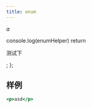 ```yaml
---
title: enum
---
```


*a*

  console.log(enumHelper)
  return <p>测试下</p>;
};

<Demo />

## 样例
```jsx title="/src/components/HelloCodeTitle.js"
<p>asd</p>
```

